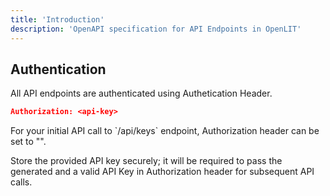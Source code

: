 ```yaml
---
title: 'Introduction'
description: 'OpenAPI specification for API Endpoints in OpenLIT'
---
```

<CardGroup cols={2}>
  <Card
    title="API Keys"
    icon="key"
    href="/latest/api-reference/endpoint/api-keys/create"
  >
  </Card>
  <Card
    title="Connections API"
    icon="link"
    href="/latest/api-reference/endpoint/connections/create"
  >
  </Card>
</CardGroup>

## Authentication

All API endpoints are authenticated using Authetication Header.

```json
Authorization: <api-key>
```

<Info>
For your initial API call to `/api/keys` endpoint, Authorization header can be set to "".

Store the provided API key securely; it will be required to pass the generated and a valid API Key in Authorization header for subsequent API calls.
</Info>